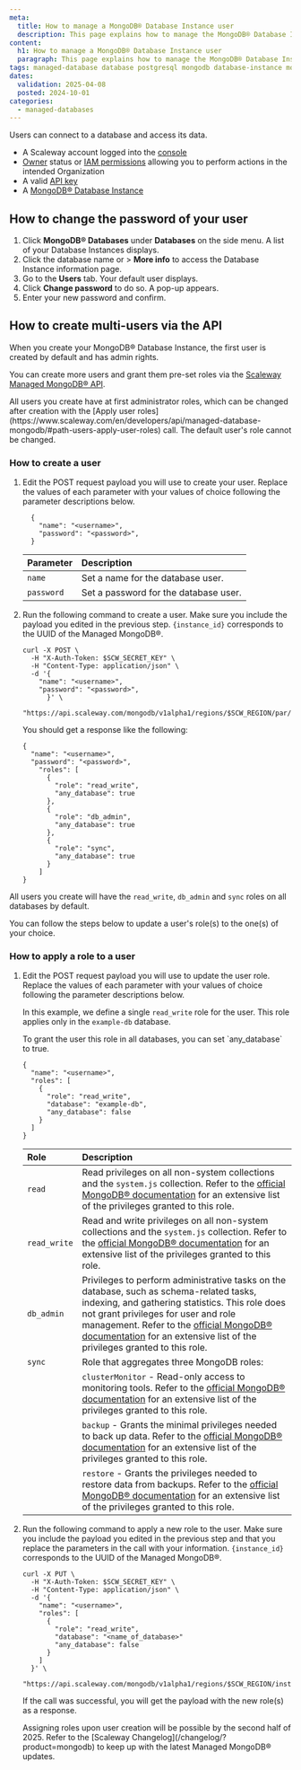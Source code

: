 ```yaml
---
meta:
  title: How to manage a MongoDB® Database Instance user
  description: This page explains how to manage the MongoDB® Database Instance default user
content:
  h1: How to manage a MongoDB® Database Instance user
  paragraph: This page explains how to manage the MongoDB® Database Instance default user
tags: managed-database database postgresql mongodb database-instance mongodb
dates:
  validation: 2025-04-08
  posted: 2024-10-01
categories:
  - managed-databases
---
```


Users can connect to a database and access its data.

<Macro id="requirements" />

- A Scaleway account logged into the [console](https://console.scaleway.com)
- [Owner](/iam/concepts/#owner) status or [IAM permissions](/iam/concepts/#permission) allowing you to perform actions in the intended Organization
- A valid [API key](/iam/how-to/create-api-keys/)
- A [MongoDB® Database Instance](/managed-mongodb-databases/quickstart)

## How to change the password of your user

1. Click **MongoDB® Databases** under **Databases** on the side menu. A list of your Database Instances displays.
2. Click the database name or <Icon name="more" /> > **More info** to access the Database Instance information page.
3. Go to the **Users** tab. Your default user displays.
4. Click **Change password** to do so. A pop-up appears.
5. Enter your new password and confirm.

## How to create multi-users via the API

When you create your MongoDB® Database Instance, the first user is created by default and has admin rights.

You can create more users and grant them pre-set roles via the [Scaleway Managed MongoDB® API](https://www.scaleway.com/en/developers/api/managed-database-mongodb/).

<Message type="important">
  All users you create have at first administrator roles, which can be changed after creation with the [Apply user roles](https://www.scaleway.com/en/developers/api/managed-database-mongodb/#path-users-apply-user-roles) call. The default user's role cannot be changed.
</Message>

### How to create a user

1. Edit the POST request payload you will use to create your user. Replace the values of each parameter with your values of choice following the parameter descriptions below.
    ```
      {
        "name": "<username>",
        "password": "<password>",
      }
    ```

    | Parameter        | Description                                                        |
    | :--------------- | :----------------------------------------------------------------- |
    | `name`     | Set a name for the database user. |
    | `password`           | Set a password for the database user.|

2. Run the following command to create a user. Make sure you include the payload you edited in the previous step. `{instance_id}` corresponds to the UUID of the Managed MongoDB®.
    ```
    curl -X POST \
      -H "X-Auth-Token: $SCW_SECRET_KEY" \
      -H "Content-Type: application/json" \
      -d '{
        "name": "<username>",
        "password": "<password>",
          }' \
      "https://api.scaleway.com/mongodb/v1alpha1/regions/$SCW_REGION/par/instances/{instance_id}/users"
    ```

    You should get a response like the following:
    ```
    {
      "name": "<username>",
      "password": "<password>",
        "roles": [
          {
            "role": "read_write",
            "any_database": true
          },
          {
            "role": "db_admin",
            "any_database": true
          },
          {
            "role": "sync",
            "any_database": true
          }
        ]
    }
    ```

All users you create will have the `read_write`, `db_admin` and `sync` roles on all databases by default.

You can follow the steps below to update a user's role(s) to the one(s) of your choice.

### How to apply a role to a user

1. Edit the POST request payload you will use to update the user role. Replace the values of each parameter with your values of choice following the parameter descriptions below.

    In this example, we define a single `read_write` role for the user. This role applies only in the `example-db` database.

    <Message type="tip">
      To grant the user this role in all databases, you can set `any_database` to true.
    </Message>

    ```
    {
      "name": "<username>",
      "roles": [
        {
          "role": "read_write",
          "database": "example-db",
          "any_database": false
        }
      ]
    }
    ```

    | Role        | Description                                                        |
    | :--------------- | :----------------------------------------------------------------- |
    | `read`     | Read privileges on all non-system collections and the `system.js` collection. Refer to the [official MongoDB® documentation](https://www.mongodb.com/docs/manual/reference/built-in-roles/#mongodb-authrole-read) for an extensive list of the privileges granted to this role. |
    | `read_write`           | Read and write privileges on all non-system collections and the `system.js` collection. Refer to the [official MongoDB® documentation](https://www.mongodb.com/docs/manual/reference/built-in-roles/#mongodb-authrole-readWrite) for an extensive list of the privileges granted to this role. |
    | `db_admin`           | Privileges to perform administrative tasks on the database, such as schema-related tasks, indexing, and gathering statistics. This role does not grant privileges for user and role management. Refer to the [official MongoDB® documentation](https://www.mongodb.com/docs/manual/reference/built-in-roles/#mongodb-authrole-dbAdmin) for an extensive list of the privileges granted to this role. |
    | `sync`           | Role that aggregates three MongoDB roles:   |
    |            | `clusterMonitor` - Read-only access to monitoring tools. Refer to the [official MongoDB® documentation](https://www.mongodb.com/docs/upcoming/reference/built-in-roles/#mongodb-authrole-clusterMonitor) for an extensive list of the privileges granted to this role.  |
    |            | `backup` -  Grants the minimal privileges needed to back up data. Refer to the [official MongoDB® documentation](https://www.mongodb.com/docs/upcoming/reference/built-in-roles/#mongodb-authrole-backup) for an extensive list of the privileges granted to this role. |
    |            | `restore` - Grants the privileges needed to restore data from backups. Refer to the [official MongoDB® documentation](https://www.mongodb.com/docs/upcoming/reference/built-in-roles/#mongodb-authrole-restore) for an extensive list of the privileges granted to this role.   |

2. Run the following command to apply a new role to the user. Make sure you include the payload you edited in the previous step and that you replace the parameters in the call with your information. `{instance_id}` corresponds to the UUID of the Managed MongoDB®.

    ```
    curl -X PUT \
      -H "X-Auth-Token: $SCW_SECRET_KEY" \
      -H "Content-Type: application/json" \
      -d '{
        "name": "<username>",
        "roles": [
          {
            "role": "read_write",
            "database": "<name_of_database>"
            "any_database": false
          }
        ]
      }' \
      "https://api.scaleway.com/mongodb/v1alpha1/regions/$SCW_REGION/instances/{instance_id}/roles"
    ```

    If the call was successful, you will get the payload with the new role(s) as a response.

    <Message type="note">
      Assigning roles upon user creation will be possible by the second half of 2025. Refer to the [Scaleway Changelog](/changelog/?product=mongodb) to keep up with the latest Managed MongoDB® updates.
    </Message>


